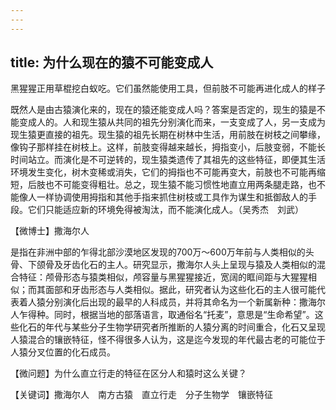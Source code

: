 ```yaml
---
---
---
```

title: 为什么现在的猿不可能变成人
---




黑猩猩正用草棍挖白蚁吃。它们虽然能使用工具，但前肢不可能再进化成人的样子



既然人是由古猿演化来的，现在的猿还能变成人吗？答案是否定的，现生的猿是不能变成人的。人和现生猿从共同的祖先分别演化而来，一支变成了人，另一支成为现生猿更直接的祖先。现生猿的祖先长期在树林中生活，用前肢在树枝之间攀缘，像钩子那样挂在树枝上。这样，前肢变得越来越长，拇指变小，后肢变弱，不能长时间站立。而演化是不可逆转的，现生猿类遗传了其祖先的这些特征，即便其生活环境发生变化，树木变稀或消失，它们的拇指也不可能再变大，前肢也不可能再缩短，后肢也不可能变得粗壮。总之，现生猿不能习惯性地直立用两条腿走路，也不能像人一样协调使用拇指和其他手指来抓住树枝或工具作为谋生和抵御敌人的手段。它们只能适应新的环境免得被淘汰，而不能演化成人。（吴秀杰　刘武）





【微博士】撒海尔人

是指在非洲中部的乍得北部沙漠地区发现的700万～600万年前与人类相似的头骨、下颌骨及牙齿化石的主人。研究显示，撒海尔人头上呈现与猿及人类相似的混合特征：颅骨形态与猿类相似，颅容量与黑猩猩接近，宽阔的眶间距与大猩猩相似；而其面部和牙齿形态与人类相似。据此，研究者认为这些化石的主人很可能代表着人猿分别演化后出现的最早的人科成员，并将其命名为一个新属新种：撒海尔人乍得种。同时，根据当地的部落语言，取通俗名“托麦”，意思是“生命希望”。这些化石的年代与某些分子生物学研究者所推断的人猿分离的时间重合，化石又呈现人猿混合的镶嵌特征，怪不得很多人认为，这是迄今发现的年代最古老的可能位于人猿分叉位置的化石成员。

【微问题】为什么直立行走的特征在区分人和猿时这么关键？

【关键词】撒海尔人　南方古猿　直立行走　分子生物学　镶嵌特征